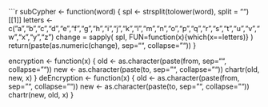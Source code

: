```r
subCypher <- function(word) {
    spl <- strsplit(tolower(word), split = "")[[1]]
    letters <- c("a","b","c","d","e","f","g","h","i","j","k","l","m","n","o","p","q","r","s","t","u","v","w","x","y","z")
    change = sapply( spl, FUN=function(x){which(x==letters)} )
    return(paste(as.numeric(change), sep="", collapse=""))
}

encryption <- function(x) {
  old <- as.character(paste(from, sep="", collapse=""))
  new <- as.character(paste(to, sep="", collapse=""))
  chartr(old, new, x)
}
deEncryption <- function(x) {
  old <- as.character(paste(from, sep="", collapse=""))
  new <- as.character(paste(to, sep="", collapse=""))
  chartr(new, old, x)
}
